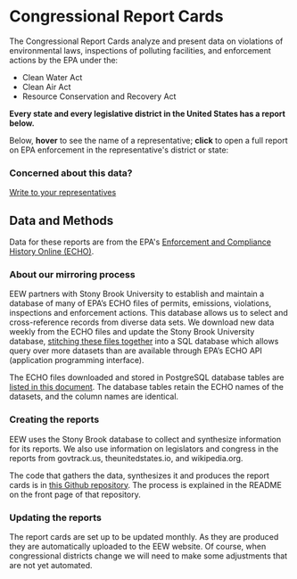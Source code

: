 
<Layout pageTitle="Congressional Reports" sidebarLinks={DataPageSidebarLinks} activeHeaderLink="Data">

# Congressional Report Cards

The Congressional Report Cards analyze and present data on violations of environmental laws, inspections of polluting facilities, and enforcement actions by the EPA under the:

* Clean Water Act
* Clean Air Act
* Resource Conservation and Recovery Act

<p><strong>Every state and every legislative district in the United States has a report below.</strong></p>

Below, <strong>hover</strong> to see the name of a representative; <strong>click</strong> to open a full report on EPA enforcement in the representative's district or state:

<ReportCardExplorer reportData={Senate} reportTitle="Senate"/>
<ReportCardExplorer reportData={House} reportTitle="House"/>

### Concerned about this data?

<a className='button' href="https://democracy.io" target='_blank' rel='noopener' >Write to your representatives</a>

## Data and Methods

Data for these reports are from the EPA's <a href="https://democracy.io" target='_blank' rel='noopener' >Enforcement and Compliance History Online (ECHO)</a>.

### About our mirroring process

EEW partners with Stony Brook University to establish and maintain a database of many of EPA’s ECHO files of permits, emissions, violations, inspections and enforcement actions. This database allows us to select and cross-reference records from diverse data sets. We download new data weekly from the ECHO files and update the Stony Brook University database, <a href="https://github.com/edgi-govdata-archiving/ECHOEPA-to-SQL" target='_blank' rel='noopener' >stitching these files together</a> into a SQL database which allows query over more datasets than are available through EPA’s ECHO API (application programming interface).

The ECHO files downloaded and stored in PostgreSQL database tables are <a href="hhttps://github.com/edgi-govdata-archiving/ECHOEPA-to-SQL/blob/main/files.csv" target='_blank' rel='noopener' >listed in this document</a>. The database tables retain the ECHO names of the datasets, and the column names are identical. 

### Creating the reports

EEW uses the Stony Brook database to collect and synthesize information for its reports. We also use information on legislators and congress in the reports from govtrack.us, theunitedstates.io, and wikipedia.org.

The code that gathers the data, synthesizes it and produces the report cards is in <a href="https://github.com/edgi-govdata-archiving/EEW-ReportCard-Data" target='_blank' rel='noopener' >this Github repository</a>. The process is explained in the README on the front page of that repository.

### Updating the reports

The report cards are set up to be updated monthly. As they are produced they are automatically uploaded to the EEW website. Of course, when congressional districts change we will need to make some adjustments that are not yet automated.

</Layout>
